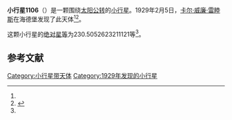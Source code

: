 {{Infobox planet
| bgcolour = #FFFFC0
| name = 1106 Cydonia
| symbol = 
| image = 
| caption = 
| discovery = yes
| discovery_ref = 
| discoverer = [[卡尔·威廉·雷睦斯|卡尔·威廉·雷睦斯]]
| discovery_site = [[海德堡|海德堡]] 
| discovered = 1929年2月5日
| designations = yes
| mp_name = 
| named_after = 
| alt_names = 
| mp_category = [[主带小行星|主带小行星]]
| orbit_ref = <ref name="a">[http://ssd.jpl.nasa.gov/sbdb.cgi?sstr=1106 1106 Cydonia] {{Wayback|url=http://ssd.jpl.nasa.gov/sbdb.cgi?sstr=1106 |date=20210723225404 }}，小行星數據庫瀏覽器（JPL Small-Body Database Browser）－[[美国国家航空航天局|美国国家航空航天局]]喷气推进实验室</ref>
| epoch = 2456400.5 (2013年4月18日更新)
| aphelion = {{convert|2.922995143385553|AU|km|3|abbr=on|lk=out}}
| perihelion = {{convert|2.270026977872125|AU|km|3|abbr=on}}
| semimajor = {{convert|2.596511060628839|AU|km|3|abbr=on}}
| eccentricity = 0.125739531
| period = 1528.212305 [[日|日]]<br />4.18[[儒略年|儒略年]]
| avg_speed = 
| inclination = 13.06851531624779
| asc_node = 328.308957315757
| mean_anomaly = 
| arg_peri = 230.5052623211121
| satellites = 
| physical_characteristics = yes
| dimensions = 
| mass = 
| density = 
| surface_grav = 
| escape_velocity = 
| sidereal_day = 
| axial_tilt = 
| pole_ecliptic_lat = 
| pole_ecliptic_lon = 
| albedo = 
| temperatures= 
| temp_name1 = 
| mean_temp_1 = 
| max_temp_1 = 
| temp_name2 = 
| max_temp_2 = 
| spectral_type = 
| abs_magnitude = 230.5052623211121
}}

'''小行星1106'''（{{lang-en|1106 Cydonia}}）是一颗围绕[[太阳|太阳]][[公转|公转]]的[[小行星|小行星]]。1929年2月5日，[[卡尔·威廉·雷睦斯|卡尔·威廉·雷睦斯]]在海德堡发现了此天体<ref name="a" /><ref>{{cite news|title=小行星列表|url=http://cfa-www.harvard.edu/iau/lists/NumberedMPs.txt|accessdate=2013-07-08|newspaper=哈佛大学|archive-date=2008-05-17|archive-url=https://web.archive.org/web/20080517010638/http://cfa-www.harvard.edu/iau/lists/NumberedMPs.txt|dead-url=no}}</ref>。

这颗小行星的[[绝对星等|绝对星等]]为230.5052623211121等<ref name="a" />。

==参考文献==
{{reflist}}
{{Minor Planet Number|[[小行星1105|小行星1105]]|[[小行星1107|小行星1107]]}}

{{小天体}}

[[Category:小行星带天体|Category:小行星带天体]]
[[Category:1929年发现的小行星|Category:1929年发现的小行星]]

{{asteroid-stub}}